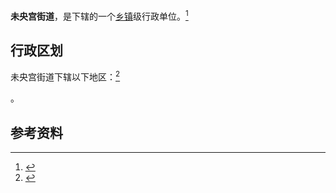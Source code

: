 {{中国乡级行政区
|景观照片文件名 = 
|景观照片描述 = 
|汉语拼音 = 
|其他语言 = 
|其他语言名称 = 
|旧称 = 
|地名出处 = 
|位置图文件名 = 
|位置图描述 = 
|自定义图片= 
|建置时间 = 
|政府驻地 = 
|毗邻 = 
|总面积 = 
|总人口 = 
|总人口年份 = 
|户籍人口 = 
|户籍人口年份 = 
|常住人口 = 
|常住人口年份 = 
|人口密度 = 
|GDP = 
|GDP年份 = 
|邮政编码 = 
|电话区号 = 29
|官方网站 = 
|网站名称 = 
|61/01/12/009/000}}

'''未央宫街道'''，是{{PRC admin/fullname|61/01/12/009/000|3}}下辖的一个[[乡镇|乡镇]]级行政单位。<ref>{{PRC admin/ref sgc|{{PRC admin/parent|61/01/12/009/000}}}}</ref>

== 行政区划 ==

未央宫街道下辖以下地区：<ref>{{PRC admin/ref sgc|61/01/12/009/000}}</ref>

{{PRC admin/children|61/01/12/009/000}}。

== 参考资料 ==

{{reflist}}

{{行政区划小作品}}
{{PRC admin/navcat|61/01/12/009/000}}
